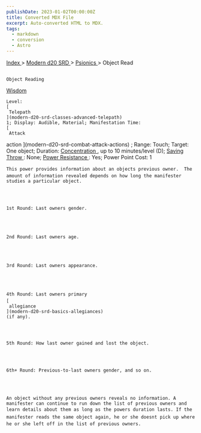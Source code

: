```yaml
---
publishDate: 2023-01-02T00:00:00Z
title: Converted MDX File
excerpt: Auto-converted HTML to MDX.
tags:
  - markdown
  - conversion
  - Astro
---
```


[
Index
](-index) >
[
Modern d20 SRD
](modern-d20-srd-index) >
[
Psionics
](modern-d20-srd-psionics-index) > Object Read

##

    Object Reading

[
Wisdom
](modern-d20-srd-basics-ability-scores)

    Level:
    [
     Telepath
    ](modern-d20-srd-classes-advanced-telepath)
    1; Display: Audible, Material; Manifestation Time:
    [
     Attack

action
](modern-d20-srd-combat-attack-actions)
; Range: Touch; Target: One object; Duration:
[
Concentration
](modern-d20-srd-skills-concentration)
, up to 10 minutes/level (D);
[
Saving
Throw
](modern-d20-srd-basics-saving-throws)
: None;
[
Power
Resistance
](modern-d20-srd-special-abilities-power-resistance)
: Yes; Power Point Cost: 1

    This power provides information about an objects previous owner.  The amount of information revealed depends on how long the manifester studies a particular object.




    1st Round: Last owners gender.




    2nd Round: Last owners age.




    3rd Round: Last owners appearance.




    4th Round: Last owners primary
    [
     allegiance
    ](modern-d20-srd-basics-allegiances)
    (if any).




    5th Round: How last owner gained and lost the object.




    6th+ Round: Previous-to-last owners gender, and so on.




    An object without any previous owners reveals no information. A manifester can continue to run down the list of previous owners and learn details about them as long as the powers duration lasts. If the manifester reads the same object again, he or she doesnt pick up where he or she left off in the list of previous owners.
